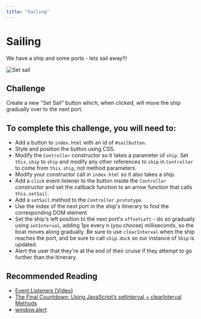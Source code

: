 ```yaml
---
title: "Sailing"
---
```


# Sailing

We have a ship and some ports - lets sail away!!!

![Set sail](https://firebasestorage.googleapis.com/v0/b/avocado-on-toast.appspot.com/o/cruise-ships-gui%2Fsail.png?alt=media&token=4a30fdc1-de8f-46d9-862d-ea40605dd4cf)

## Challenge

Create a new "Set Sail" button which, when clicked, will move the ship gradually over to the next port.

## To complete this challenge, you will need to:

- Add a button to `index.html` with an id of `#sailbutton`.
- Style and position the button using CSS.
- Modify the `Controller` constructor so it takes a parameter of `ship`. Set `this.ship` to `ship` and modify any other references to `ship` in `Controller` to come from `this.ship`, not method parameters.
- Modify your constructor call in `index.html` so it also takes a ship.
- Add a `click` event listener to the button inside the `Controller` constructor and set the callback function to an arrow function that calls `this.setSail`.
- Add a `setSail` method to the `Controller.prototype`. 
- Use the index of the next port in the ship's itinerary to find the corresponding DOM element
- Set the ship's left position to the next port's `offsetLeft` - do so gradually using `setInterval`, adding 1px every n (you choose) milliseconds, so the boat moves along gradually. Be sure to use `clearInterval` when the ship reaches the port, and be sure to call `ship.dock` so our instance of `Ship` is updated.
- Alert the user that they're at the end of their cruise if they attempt to go further than the itinerary.

## Recommended Reading

- [Event Listeners (Video)](https://www.youtube.com/watch?v=73VikwiXUrQ)
- [The Final Countdown: Using JavaScript’s setInterval + clearInterval Methods](http://vaidehijoshi.github.io/blog/2015/01/06/the-final-countdown-using-javascripts-setinterval-plus-clearinterval-methods/)
- [window.alert](https://developer.mozilla.org/en-US/docs/Web/API/Window/alert)
